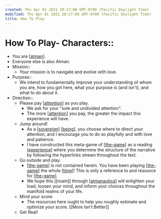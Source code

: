 ```yaml
---
created: Thu Apr 01 2021 20:27:08 GMT-0700 (Pacific Daylight Time)
modified: Thu Apr 01 2021 20:27:08 GMT-0700 (Pacific Daylight Time)
title: How To Play
---
```

# How To Play- Characters::
  - You are [[atman]].
  - Everyone else is also Atman.
- Mission::
  - Your mission is to navigate and evolve with love.
- Purpose::
  - We intend to fundamentally improve your understanding of whom you are, how you got here, what your purpose is (and isn't), and what to do about it.
- Direction::
  - Please pay [[attention]] as you play.
    - We ask for your "sole and undivided attention".
    - The more [[attention]] you pay, the greater the impact this experience will have.
  - Jump around!
    - As a [[sovereign]] [[being]], you choose where to direct your attention, and I encourage you to do so playfully and with love and patience.
    - I have constructed this meta-game of [[the-game]] as a reading [[experience]] where you determine the structure of the narrative by following the hyperlinks strewn throughout the text.
  - Go outside and play.
    - [[the-game]] is not contained herein. You have been playing [[the-game]] the whole [[time]]! This is only a reference to and resource for [[the-game]].
    - We hope this [[roam]] through [[atmanautica]] will enlighten your load, loosen your mind, and inform your choices throughout the manifold realms of your life.
  - Mind your score
    - The resources here ought to help you roughly estimate and optimize your score. [[More Isn't Better]]
  - Get Real!

[//begin]: # "Autogenerated link references for markdown compatibility"
[atman]: ../stories/atman "Ātman"
[attention]: attention "Attention"
[attention]: attention "Attention"
[sovereign]: sovereign "sovereign"
[being]: being "being"
[the-game]: the-game "The Game"
[experience]: experience "experience"
[the-game]: the-game "The Game"
[the-game]: the-game "The Game"
[time]: time "On Time"
[the-game]: the-game "The Game"
[atmanautica]: atmanautica "Atmanautica"
[//end]: # "Autogenerated link references"
